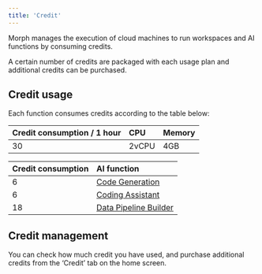 ```yaml
---
title: 'Credit'
---
```


Morph manages the execution of cloud machines to run workspaces and AI functions by consuming credits.

A certain number of credits are packaged with each usage plan and additional credits can be purchased.

## Credit usage

Each function consumes credits according to the table below:

| Credit consumption / 1 hour | CPU | Memory |
| :--- | :--- | :--- |
| 30 | 2vCPU | 4GB |

| Credit consumption | AI function |
| :--- | :--- |
| 6 | [Code Generation](/docs/en/morph-ai/code-generation) |
| 6 | [Coding Assistant](/docs/en/morph-ai/code-assistant) |
| 18 | [Data Pipeline Builder](/docs/en/morph-ai/data-pipeline-builder) |

## Credit management

You can check how much credit you have used, and purchase additional credits from the ‘Credit’ tab on the home screen.